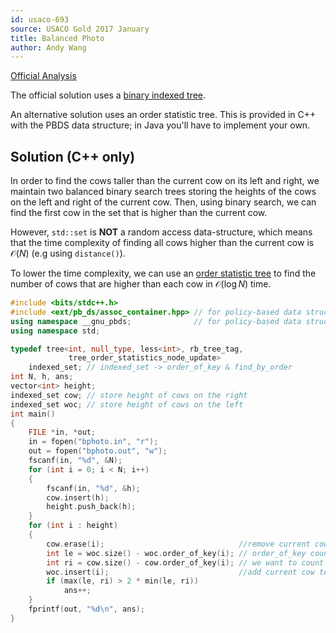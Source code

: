 ```yaml
---
id: usaco-693
source: USACO Gold 2017 January
title: Balanced Photo
author: Andy Wang
---
```


[Official Analysis](http://usaco.org/current/data/sol_bphoto_gold_jan17.html)

The official solution uses a [binary indexed tree](/gold/PURS/#binary-indexed-tree).

An alternative solution uses an order statistic tree. This is provided in C++ with the PBDS data structure; in Java you'll have to implement your own.

## Solution (C++ only)

In order to find the cows taller than the current cow on its left and right, we maintain two balanced binary search trees storing the heights of the cows on the left and right of the current cow. Then, using binary search, we can find the first cow in the set that is higher than the current cow. 

However, `std::set` is **NOT** a random access data-structure, which means that the time complexity of finding all cows higher than the current cow is $\mathcal O(N)$ (e.g using `distance()`).

To lower the time complexity, we can use an [order statistic tree](/gold/PURS/#order-statistic-tree) to find the number of cows that are higher than each cow in $\mathcal O(\log N)$ time.

<LanguageSection>
	
<CPPSection>

```cpp
#include <bits/stdc++.h>
#include <ext/pb_ds/assoc_container.hpp> // for policy-based data structures
using namespace __gnu_pbds;				 // for policy-based data structures
using namespace std;

typedef tree<int, null_type, less<int>, rb_tree_tag,
			 tree_order_statistics_node_update>
	indexed_set; // indexed_set -> order_of_key & find_by_order
int N, h, ans;
vector<int> height;
indexed_set cow; // store height of cows on the right
indexed_set woc; // store height of cows on the left
int main()
{
	FILE *in, *out;
	in = fopen("bphoto.in", "r");
	out = fopen("bphoto.out", "w");
	fscanf(in, "%d", &N);
	for (int i = 0; i < N; i++)
	{
		fscanf(in, "%d", &h);
		cow.insert(h);
		height.push_back(h);
	}
	for (int i : height)
	{
		cow.erase(i);							   //remove current cow from right
		int le = woc.size() - woc.order_of_key(i); // order_of_key counts the number of elements in the set that are strictly less than i
		int ri = cow.size() - cow.order_of_key(i); // we want to count the number of elemtns that are larger than i
		woc.insert(i);							   //add current cow to left
		if (max(le, ri) > 2 * min(le, ri))
			ans++;
	}
	fprintf(out, "%d\n", ans);
}
```

</CPPSection>
</LanguageSection>
